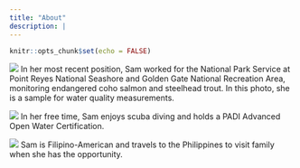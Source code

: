 ```yaml
---
title: "About"
description: |
---
```


```r
knitr::opts_chunk$set(echo = FALSE)
```

![](water.jpg)
In her most recent position, Sam worked for the National Park Service at Point Reyes National Seashore and Golden Gate National Recreation Area, monitoring endangered coho salmon and steelhead trout. In this photo, she is a sample for water quality measurements. 

![](scuba.JPG)
In her free time, Sam enjoys scuba diving and holds a PADI Advanced Open Water Certification. 

![](fam.jpg)
Sam is Filipino-American and travels to the Philippines to visit family when she has the opportunity.